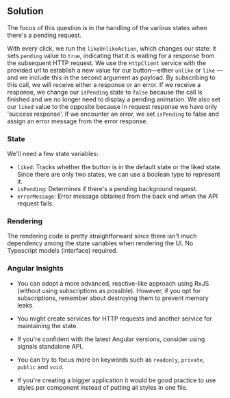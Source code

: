 
## Solution

The focus of this question is in the handling of the various states when there's a pending request.

With every click, we run the `likeUnlikeAction`, which changes our state: it sets `pending` value to `true`, indicating that it is waiting for a response from the subsequent HTTP request. We use the `HttpClient` service with the provided url to establish a new value for our button—either `unlike` or `like` — and we include this in the second argument as payload. By subscribing to this call, we will receive either a response or an error. If we receive a response, we change our `isPending` state to `false` because the call is finished and we no longer need to display a pending animation. We also set our `liked` value to the opposite because in request response we have only 'success response'. If we encounter an error, we set `isPending` to false and assign an error message from the error response.

### State

We'll need a few state variables:

- `liked`: Tracks whether the button is in the default state or the liked state. Since there are only two states, we can use a boolean type to represent it.
- `isPending`: Determines if there's a pending background request.
- `errorMessage`: Error message obtained from the back end when the API request fails.

### Rendering

The rendering code is pretty straightforward since there isn't much dependency among the state variables when rendering the UI. No Typescript models (interface) required.

### Angular Insights

- You can adopt a more advanced, reactive-like approach using RxJS (without using subscriptions as possible). However, if you opt for subscriptions, remember about destroying them to prevent memory leaks.

- You might create services for HTTP requests and another service for maintaining the state.

- If you're confident with the latest Angular versions, consider using signals standalone API.

- You can try to focus more on keywords such as `readonly`, `private`, `public` and `void`.

- If you're creating a bigger application it would be good practice to use styles per component instead of putting all styles in one file.

<TestCases />
<Notes />
